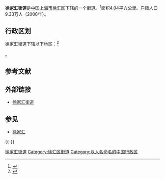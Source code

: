 {{Pathnav|中华人民共和国|上海市|徐汇区}}
{{中国乡级行政区
|行政区全称 = 徐家汇街道
|景观照片文件名 =20171028上海地铁3号线两种列车行驶在内环高架路上方.jpg
|景观照片描述 = 内环高架漕溪北路立交
|汉语拼音 = 
|注音符號 = 
|上级行政区 = [[上海市|上海市]][[徐汇区|徐汇区]]
|行政区类别 = [[街道|街道]]
|行政区划代码 = 310104014
|地理坐标 = 
|总面积 = 4.04平方公里
|户籍人口 = 9.33万人
|户籍人口年份 = 2008年
|总人口 = 
|常住人口年份 = 
|人口密度 =
|行政区划 = 29个[[社区_(行政区划)|社区]]
|官方网站 = http://www.shxjh.gov.cn/
|政府驻地 = 斜土路2431号
|邮政编码 = 200030
|电话区号 = 21
|毗邻行政区 = 
|位置图文件名 = 
|位置图描述 = 
|31/01/04/014/000}}

'''徐家汇街道'''是[[中国|中国]][[上海市|上海市]][[徐汇区|徐汇区]]下辖的一个街道。<ref>{{PRC admin/ref sgc|{{PRC admin/parent|31/01/04/014/000}}}}</ref>面积4.04平方公里。户籍人口9.33万人（2008年）。

== 行政区划 ==
徐家汇街道下辖以下地区：<ref>{{PRC admin/ref sgc|31/01/04/014/000}}</ref>

{{PRC admin/children|31/01/04/014/000}}。

== 参考文献 ==
{{Reflist}}

== 外部链接 ==
* [https://web.archive.org/web/20110707041611/http://www.shxjh.gov.cn/ 徐家汇街道]

== 参见 ==
* [[徐家汇|徐家汇]]

{{-}}
{{徐汇区行政区划}}
{{徐家汇}}
{{上海行政区划小作品}}

[[Category:徐家汇街道|]]
[[Category:徐汇区街道|Category:徐汇区街道]]
[[Category:以人名命名的中国行政区|Category:以人名命名的中国行政区]]